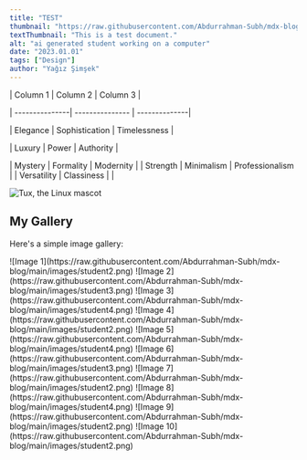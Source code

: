 ```yaml
---
title: "TEST"
thumbnail: "https://raw.githubusercontent.com/Abdurrahman-Subh/mdx-blog/main/images/student2.png"
textThumbnail: "This is a test document."
alt: "ai generated student working on a computer"
date: "2023.01.01"
tags: ["Design"]
author: "Yağız Şimşek"
---
```


| Column 1       | Column 2        | Column 3      |

| ---------------| --------------- | --------------|

| Elegance       | Sophistication  | Timelessness  |

| Luxury         | Power           | Authority     |

| Mystery        | Formality       | Modernity     |
| Strength       | Minimalism      | Professionalism |
| Versatility    | Classiness      |               |

![Tux, the Linux mascot](https://raw.githubusercontent.com/Abdurrahman-Subh/mdx-blog/main/images/student2.png)

## My Gallery

Here's a simple image gallery:

<div class="image-grid">
  ![Image 1](https://raw.githubusercontent.com/Abdurrahman-Subh/mdx-blog/main/images/student2.png)
  ![Image 2](https://raw.githubusercontent.com/Abdurrahman-Subh/mdx-blog/main/images/student3.png)
  ![Image 3](https://raw.githubusercontent.com/Abdurrahman-Subh/mdx-blog/main/images/student4.png)
  ![Image 4](https://raw.githubusercontent.com/Abdurrahman-Subh/mdx-blog/main/images/student2.png)
  ![Image 5](https://raw.githubusercontent.com/Abdurrahman-Subh/mdx-blog/main/images/student4.png)
  ![Image 6](https://raw.githubusercontent.com/Abdurrahman-Subh/mdx-blog/main/images/student3.png)
  ![Image 7](https://raw.githubusercontent.com/Abdurrahman-Subh/mdx-blog/main/images/student2.png)
  ![Image 8](https://raw.githubusercontent.com/Abdurrahman-Subh/mdx-blog/main/images/student4.png)
  ![Image 9](https://raw.githubusercontent.com/Abdurrahman-Subh/mdx-blog/main/images/student2.png)
  ![Image 10](https://raw.githubusercontent.com/Abdurrahman-Subh/mdx-blog/main/images/student2.png)
</div>